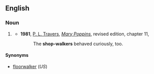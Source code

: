 ==English==
===Noun===
{{en-noun}}
#{{UK}} {{rfdef}}
#*'''1981''', [[w:P. L. Travers|P. L. Travers]], [[w:Mary Poppins|''Mary Poppins'']], revised edition, chapter 11,
#*:The '''shop-walkers''' behaved curiously, too.

====Synonyms====
* [[floorwalker]] (''US'')